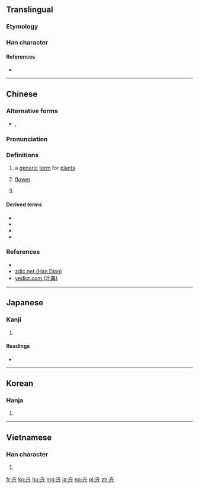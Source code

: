 {{also|𠦄}}
==Translingual==

===Etymology===
{{rfe|lang=mul}}

===Han character===
{{Han char|rn=24|rad=十|as=03|sn=5|four=40440|canj=JT|ids=⿱十廾}}

====References====
* {{Han ref|kx=0156.060|dkj=02706|dj=0354.050|hdz=10059.080|uh=5349}}

----

==Chinese==
{{zh-forms}}

===Alternative forms===
* {{zh-l|𠦄}}, {{zh-l|𠦃}}

===Pronunciation===
{{zh-pron
|m=huì
|c=wai2,wai5
|h=pfs=
|md=
|mn=
|w=
|mc=y
|oc=y
|cat=n,pn
}}

===Definitions===
{{zh-hanzi}}

# a [[generic]] [[term]] for [[plant]]s
#: {{zh-usex|奇花異卉|{{t-needed|lang=zh}}}}
# [[flower]]
#: {{zh-usex|奇卉怪草|{{t-needed|lang=zh}}}}
# {{surname|lang=zh}}

====Derived terms====
* {{zh-l|奇卉}}
* {{zh-l|奇卉怪草}}
* {{zh-l|奇花異卉}}
* {{zh-l|花卉}}

===References===
* {{R:twedu|a00436}}
* [http://www.zdic.net/z/16/js/5349.htm zdic.net (Han Dian)]
* [http://yedict.com/htm/53/5349.htm yedict.com (叶典)]

----

==Japanese==

===Kanji===
{{ja-kanji|grade=|rs=十03}}

# {{defn|lang=ja|sort=十03}}

====Readings====
* {{ja-readings|on=[[き]] (ki)|kun=[[くさ]] (kusa)}}

----

==Korean==

===Hanja===
{{ko-hanja|hangeul=훼|rv=hwe|mr=hwe}}

# {{defn|lang=ko|sort=十03}}

----

==Vietnamese==

===Han character===
{{vi-hantu|[[hủy]], [[tạp]]|rs=十03}}

# {{defn|lang=vi|sort=十03}}

[[fr:卉]]
[[ko:卉]]
[[hu:卉]]
[[mg:卉]]
[[ja:卉]]
[[no:卉]]
[[pl:卉]]
[[zh:卉]]